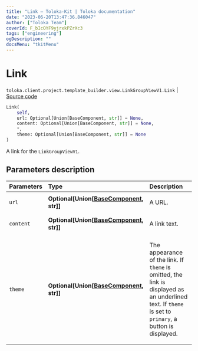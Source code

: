 ```yaml
---
title: "Link — Toloka-Kit | Toloka documentation"
date: "2023-06-20T13:47:36.846047"
author: ["Toloka Team"]
coverId: F_bIcOYF9yjrxkPZrXc3
tags: ["engineering"]
ogDescription: ""
docsMenu: "tkitMenu"
---
```


# Link

`toloka.client.project.template_builder.view.LinkGroupViewV1.Link` | [Source code](https://github.com/Toloka/toloka-kit/blob/v1.2.0/src/client/project/template_builder/view.py#L342)

```python
Link(
    self,
    url: Optional[Union[BaseComponent, str]] = None,
    content: Optional[Union[BaseComponent, str]] = None,
    *,
    theme: Optional[Union[BaseComponent, str]] = None
)
```

A link for the `LinkGroupViewV1`.

## Parameters description

| Parameters | Type | Description |
| :----------| :----| :-----------|
`url`|**Optional\[Union\[[BaseComponent](/docs/toloka-kit/reference/toloka.client.project.template_builder.base.BaseComponent), str\]\]**|<p>A URL.</p>
`content`|**Optional\[Union\[[BaseComponent](/docs/toloka-kit/reference/toloka.client.project.template_builder.base.BaseComponent), str\]\]**|<p>A link text.</p>
`theme`|**Optional\[Union\[[BaseComponent](/docs/toloka-kit/reference/toloka.client.project.template_builder.base.BaseComponent), str\]\]**|<p>The appearance of the link. If `theme` is omitted, the link is displayed as an underlined text. If `theme` is set to `primary`, a button is displayed.</p>